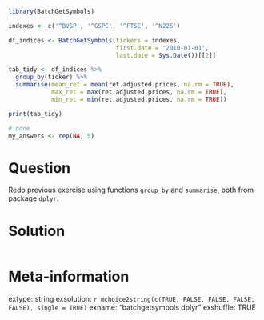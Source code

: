 ```r
library(BatchGetSymbols)

indexes <- c('^BVSP', '^GSPC', '^FTSE', '^N225')

df_indices <- BatchGetSymbols(tickers = indexes, 
                              first.date = '2010-01-01',
                              last.date = Sys.Date())[[2]]

tab_tidy <- df_indices %>%
  group_by(ticker) %>%
  summarise(mean_ret = mean(ret.adjusted.prices, na.rm = TRUE),
            max_ret = max(ret.adjusted.prices, na.rm = TRUE),
            min_ret = min(ret.adjusted.prices, na.rm = TRUE))

print(tab_tidy)
```

```r
# none
my_answers <- rep(NA, 5)

```

Question
========

Redo previous exercise using functions `group_by` and `summarise`, both from package `dplyr`.



Solution
================

```r
```


Meta-information
================
extype: string
exsolution: `r mchoice2string(c(TRUE, FALSE, FALSE, FALSE, FALSE), single = TRUE)`
exname: "batchgetsymbols dplyr"
exshuffle: TRUE

